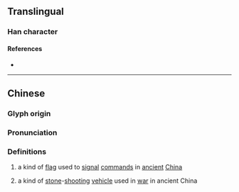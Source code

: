 {{character info/new}}
==Translingual==

===Han character===
{{Han char|rn=70|rad=方|as=15|sn=19|four=08266|canj=YSOOA|ids=⿸⿰方𠂉會}}

====References====
* {{Han ref|kx=0485.150|dkj=13706|dj=0847.160|hdz=32185.070|uh=65DD|ud=26077|bh=F24A|bd=62026}}

----

==Chinese==
{{zh-forms}}

===Glyph origin===
{{Han compound|㫃|會|c1=s|c2=p|ls=psc}}

===Pronunciation===
{{zh-pron
|m=kuài
|m-s=
|dg=
|c=kui2,kui3
|c-t=
|g=
|h=pfs=
|j=
|mb=
|md=
|mn=
|mn-t=
|w=
|x=
|mc=y
|oc=y
|cat=n
}}

===Definitions===
{{zh-hanzi}}

# {{lb|zh|historical}} a kind of [[flag]] used to [[signal]] [[command]]s in [[ancient]] [[China]]
# {{lb|zh|historical}} a kind of [[stone]]-[[shooting]] [[vehicle]] used in [[war]] in ancient China